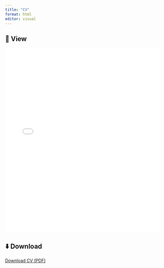 ```yaml
---
title: "CV"
format: html
editor: visual
---
```


## 📄 View
<embed src="/files/kakush_cv-4.pdf" type="application/pdf" width="100%" height="600px" />

## ⬇️ Download
<a href="/files/kakush_cv-4.pdf" download>Download CV (PDF)</a>
